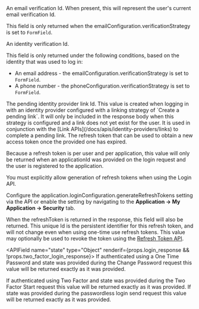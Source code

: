 
<APIField name="emailVerificationId" type="String">
  An email verification Id. When present, this will represent the user's current email verification Id.

  This field is only returned when the <InlineField>emailConfiguration.verificationStrategy</InlineField> is set to `FormField`.
</APIField>

<APIField name="identityVerificationId" type="String" since="1.99.9">
  An identity verification Id.

  This field is only returned under the following conditions, based on the identity that was used to log in:

  * An email address - the <InlineField>emailConfiguration.verificationStrategy</InlineField> is set to `FormField`.
  * A phone number - the <InlineField>phoneConfiguration.verificationStrategy</InlineField> is set to `FormField`.
</APIField>

<APIField name="pendingIdPLinkId" type="String" since="1.28.0" renderif={!!props.idp_response}>
  The pending identity provider link Id. This value is created when logging in with an identity provider configured with a linking strategy of `Create a pending link`. It will only be included in the response body when this strategy is configured and a link does not yet exist for the user. It is used in conjunction with the [Link APIs](/docs/apis/identity-providers/links) to complete a pending link.
</APIField>

<APIField name="refreshToken" type="String">
  The refresh token that can be used to obtain a new access token once the provided one has expired.

  Because a refresh token is per user and per application, this value will only be returned when an <InlineField>applicationId</InlineField> was provided on the login request and the user is registered to the application.

  You must explicitly allow generation of refresh tokens when using the Login API.

  Configure the <InlineField>application.loginConfiguration.generateRefreshTokens</InlineField> setting via the API or enable the setting by navigating to the <strong>Application -> My Application -> Security</strong> tab.
</APIField>

<APIField name="refreshTokenId" type="String" since="1.37.0">
  When the <InlineField>refreshToken</InlineField> is returned in the response, this field will also be returned. This unique Id is the persistent identifier for this refresh token, and will not change even when using one-time use refresh tokens. This value may optionally be used to revoke the token using the <a href="/docs/apis/jwt#revoke-refresh-tokens">Refresh Token API</a>.
</APIField>

<APIField name="state" type="Object" renderif={props.login_response && !props.two_factor_login_response}>
  If authenticated using a One Time Password and <InlineField>state</InlineField> was provided during the Change Password request this value will be returned exactly as it was provided.
</APIField>

<APIField name="state" type="Object" since="1.26.0" renderif={!!props.two_factor_login_response}>
  If authenticated using Two Factor and <InlineField>state</InlineField> was provided during the Two Factor Start request this value will be returned exactly as it was provided.
</APIField>

<APIField name="state" type="Object" renderif={!!props.passwordless_login_response}>
  If state was provided during the passwordless login send request this value will be returned exactly as it was provided.
</APIField>
